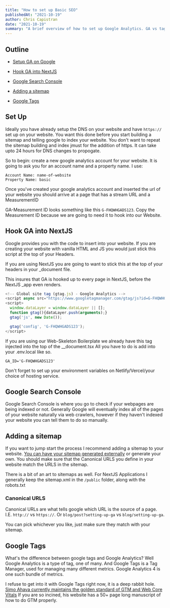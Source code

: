 ```yaml
---
title: "How to set up Basic SEO"
publishedAt: "2021-10-19"
author: Chris Capistran
date: "2021-10-19"
summary: "A brief overview of how to set up Google Analytics. GA vs tag manager"
---
```



## Outline

- [Setup GA on Google](#set-up)

- [Hook GA into NextJS](#hook-ga-into-nextjs)

- [Google Search Console](#google-search-console)

- [Adding a sitemap](#adding-a-sitemap)

- [Google Tags](#google-tags)

## Set Up

Ideally you have already setup the DNS on your website and have `https://` set up on your website. You want
this done before you start building a sitemap and telling google to index your website. You don't want to
repeat the sitemap building and index jmust for the addition of https. It can take upto 24 hours
for DNS changes to propogate.

So to begin: create a new google analytics account for your website. It is going to ask you for an
account name and a property name.
I use:

```
Account Name: name-of-website
Property Name: basic
```

Once you've created your google analytics account and inserted the url of your website
you should arrive at a page that has a stream URL and a MeasurementID

GA-Measurement ID looks something like this `G-FHQWHGADS123`. Copy the Measurement ID because we are going
to need it to hook into our Website.

## Hook GA into NextJS

Google provides you with the code to insert into your website. If you are creating your website with vanilla
HTML and JS you would just stick this script at the top of your Headers.

If you are using NextJS you are going to want to stick this at the top of your headers in your \_document file.

This insures that GA is hooked up to every page in NextJS, before the NextJS \_app even renders.

```javascript:gtag.js
<!-- Global site tag (gtag.js) - Google Analytics -->
<script async src="https://www.googletagmanager.com/gtag/js?id=G-FHQWHGADS123"></script>
<script>
  window.dataLayer = window.dataLayer || [];
  function gtag(){dataLayer.push(arguments);}
  gtag('js', new Date());

  gtag('config', 'G-FHQWHGADS123');
</script>

```

If you are using our Web-Skeleton Boilerplate we already have this tag injected into the top of the \_\_document.tsx
All you have to do is add into your .env.local like so.

```javascript:.env.local
GA_ID='G-FHQWHGADS123'
```

Don't forget to set up your environment variables on Netlify/Vercel/your choice of hosting service.

## Google Search Console

Google Search Console is where you go to check if your webpages are being indexed or not. Generally Google
will eventually index all of the pages of your website naturally via web crawlers, however if they haven't
indexed your website you can tell them to do so manually.

## Adding a sitemap

If you want to jump start the process I recommend
adding a sitemap to your website. [You can have your sitemap generated externally](https://www.xml-sitemaps.com/)
or generate your own. You should make sure that the Canonical URLS you define in your website match the URLS
in the sitemap.

There is a bit of an art to sitemaps as well. For NextJS Applications I generally keep the sitemap.xml in the
`/public` folder, along with the robots.txt

### Canonical URLS

Canonical URLs are what tells google which URL is the source of a page. I.E. `http://` vs `https://`.
Or `blog/post?setting-up-ga` vs `blog/setting-up-ga`.

You can pick whichever you like, just make sure they match with your sitemap.

## Google Tags

What's the difference between google tags and Google Analytics? Well Google Analytics
is a type of tag, one of many. And Google Tags is a Tag Manager, used for managing
many different metrics. Google Analytics 4 is one such bundle of metrics.

I refuse to get into it with Google Tags right now, it is a deep rabbit hole.
[Simo Ahava currently maintains the golden standard of GTM and Web Core Vitals](https://www.simoahava.com/custom-templates/core-web-vitals/)
If you are so incined, his website has a 50+ page long manuscript of how to do GTM properly.

